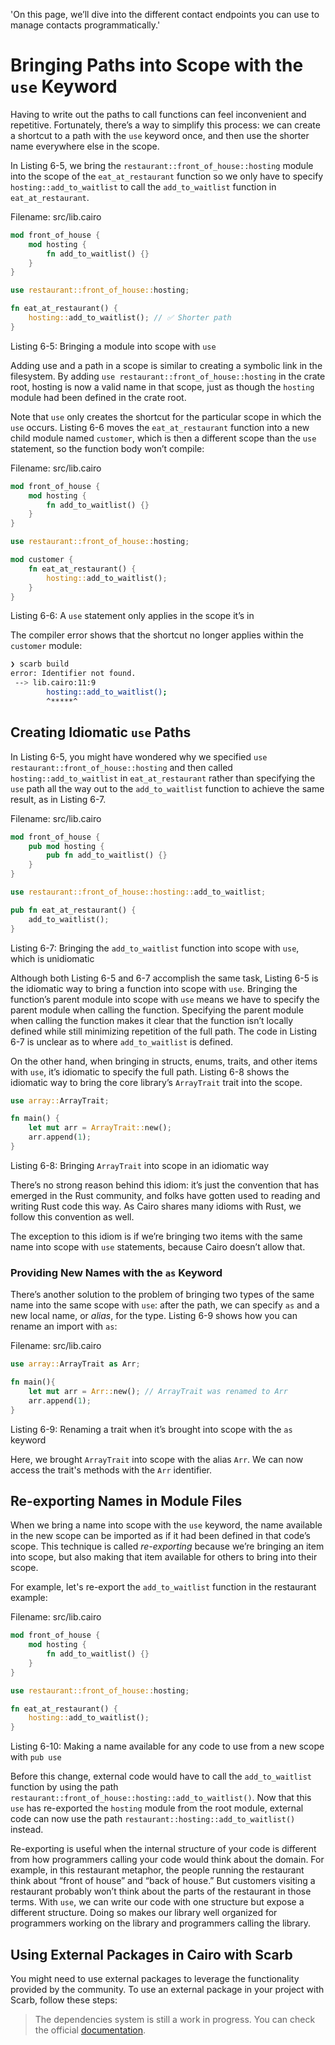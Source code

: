   'On this page, we’ll dive into the different contact endpoints you can use to manage contacts programmatically.'
  
# Bringing Paths into Scope with the `use` Keyword

Having to write out the paths to call functions can feel inconvenient and repetitive. Fortunately, there’s a way to simplify this process: we can create a shortcut to a path with the `use` keyword once, and then use the shorter name everywhere else in the scope.

In Listing 6-5, we bring the `restaurant::front_of_house::hosting` module into the
scope of the `eat_at_restaurant` function so we only have to specify
`hosting::add_to_waitlist` to call the `add_to_waitlist` function in
`eat_at_restaurant`.

<span class="filename">Filename: src/lib.cairo</span>

```rust
mod front_of_house {
    mod hosting {
        fn add_to_waitlist() {}
    }
}

use restaurant::front_of_house::hosting;

fn eat_at_restaurant() {
    hosting::add_to_waitlist(); // ✅ Shorter path
}
```

<span class="caption">Listing 6-5: Bringing a module into scope with
`use`</span>

Adding use and a path in a scope is similar to creating a symbolic link in the filesystem. By adding `use restaurant::front_of_house::hosting` in the crate root, hosting is now a valid name in that scope, just as though the `hosting` module had been defined in the crate root.

Note that `use` only creates the shortcut for the particular scope in which the `use` occurs. Listing 6-6 moves the `eat_at_restaurant` function into a new
child module named `customer`, which is then a different scope than the `use`
statement, so the function body won’t compile:

<span class="filename">Filename: src/lib.cairo</span>

```rust
mod front_of_house {
    mod hosting {
        fn add_to_waitlist() {}
    }
}

use restaurant::front_of_house::hosting;

mod customer {
    fn eat_at_restaurant() {
        hosting::add_to_waitlist();
    }
}
```

<span class="caption">Listing 6-6: A `use` statement only applies in the scope
it’s in</span>

The compiler error shows that the shortcut no longer applies within the
`customer` module:

```bash
❯ scarb build
error: Identifier not found.
 --> lib.cairo:11:9
        hosting::add_to_waitlist();
        ^*****^
```

## Creating Idiomatic `use` Paths

In Listing 6-5, you might have wondered why we specified `use
restaurant::front_of_house::hosting` and then called `hosting::add_to_waitlist` in
`eat_at_restaurant` rather than specifying the `use` path all the way out to
the `add_to_waitlist` function to achieve the same result, as in Listing 6-7.

<span class="filename">Filename: src/lib.cairo</span>

```rust
mod front_of_house {
    pub mod hosting {
        pub fn add_to_waitlist() {}
    }
}

use restaurant::front_of_house::hosting::add_to_waitlist;

pub fn eat_at_restaurant() {
    add_to_waitlist();
}

```

<span class="caption">Listing 6-7: Bringing the `add_to_waitlist` function
into scope with `use`, which is unidiomatic</span>

Although both Listing 6-5 and 6-7 accomplish the same task, Listing 6-5 is
the idiomatic way to bring a function into scope with `use`. Bringing the
function’s parent module into scope with `use` means we have to specify the
parent module when calling the function. Specifying the parent module when
calling the function makes it clear that the function isn’t locally defined
while still minimizing repetition of the full path. The code in Listing 6-7 is
unclear as to where `add_to_waitlist` is defined.

On the other hand, when bringing in structs, enums, traits, and other items with `use`,
it’s idiomatic to specify the full path. Listing 6-8 shows the idiomatic way
to bring the core library’s `ArrayTrait` trait into the scope.

```rust
use array::ArrayTrait;

fn main() {
    let mut arr = ArrayTrait::new();
    arr.append(1);
}
```

<span class="caption">Listing 6-8: Bringing `ArrayTrait` into scope in an
idiomatic way</span>

There’s no strong reason behind this idiom: it’s just the convention that has
emerged in the Rust community, and folks have gotten used to reading and writing Rust code this way.
As Cairo shares many idioms with Rust, we follow this convention as well.

The exception to this idiom is if we’re bringing two items with the same name
into scope with `use` statements, because Cairo doesn’t allow that.

### Providing New Names with the `as` Keyword

There’s another solution to the problem of bringing two types of the same name
into the same scope with `use`: after the path, we can specify `as` and a new
local name, or _alias_, for the type. Listing 6-9 shows how you can rename an import with `as`:

<span class="filename">Filename: src/lib.cairo</span>

```rust
use array::ArrayTrait as Arr;

fn main(){
    let mut arr = Arr::new(); // ArrayTrait was renamed to Arr
    arr.append(1);
}
```

<span class="caption">Listing 6-9: Renaming a trait when it’s brought into
scope with the `as` keyword</span>

Here, we brought `ArrayTrait` into scope with the alias `Arr`. We can now access the trait's methods with the `Arr` identifier.

## Re-exporting Names in Module Files

When we bring a name into scope with the `use` keyword, the name available in
the new scope can be imported as if it had been defined in that code’s scope.
This technique is called _re-exporting_ because we’re bringing an item into scope,
but also making that item available for others to bring into their scope.

For example, let's re-export the `add_to_waitlist` function in the restaurant example:

<span class="filename">Filename: src/lib.cairo</span>

```rs
mod front_of_house {
    mod hosting {
        fn add_to_waitlist() {}
    }
}

use restaurant::front_of_house::hosting;

fn eat_at_restaurant() {
    hosting::add_to_waitlist();
}
```

<span class="caption">Listing 6-10: Making a name available for any code to use
from a new scope with `pub use`</span>

Before this change, external code would have to call the `add_to_waitlist`
function by using the path
`restaurant::front_of_house::hosting::add_to_waitlist()`. Now that this `use`
has re-exported the `hosting` module from the root module, external code
can now use the path `restaurant::hosting::add_to_waitlist()` instead.

Re-exporting is useful when the internal structure of your code is different
from how programmers calling your code would think about the domain. For
example, in this restaurant metaphor, the people running the restaurant think
about “front of house” and “back of house.” But customers visiting a restaurant
probably won’t think about the parts of the restaurant in those terms. With
`use`, we can write our code with one structure but expose a different
structure. Doing so makes our library well organized for programmers working on
the library and programmers calling the library.

## Using External Packages in Cairo with Scarb

You might need to use external packages to leverage the functionality provided by the community. To use an external package in your project with Scarb, follow these steps:

> The dependencies system is still a work in progress. You can check the official [documentation](https://docs.swmansion.com/scarb/docs/guides/dependencies).
